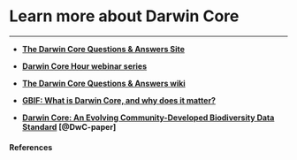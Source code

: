 # Learn more about Darwin Core

***

* **[The Darwin Core Questions & Answers Site](https://github.com/tdwg/dwc-qa){target="_blank"}**

* **[Darwin Core Hour webinar series](https://github.com/tdwg/dwc-qa/wiki/Webinars){target="_blank"}**

* **[The Darwin Core Questions & Answers wiki](https://github.com/tdwg/dwc-qa/wiki){target="_blank"}**

* **[GBIF: What is Darwin Core, and why does it matter?](https://www.gbif.org/darwin-core){target="_blank"}**

* **[Darwin Core: An Evolving Community-Developed Biodiversity Data Standard](https://doi.org/10.1371/journal.pone.0029715){target="_blank"} [@DwC-paper] **

#### References {-}